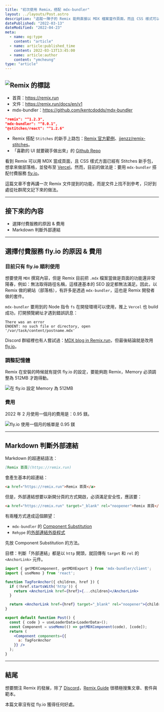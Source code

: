 ```yaml
---
title: "初次使用 Remix，搭配 mdx-bundler"
layout: ../layouts/Post.astro
description: "追蹤一陣子的 Remix 能夠直接以 MDX 檔案當作頁面，而且 CSS 樣式可以用 Stitches 輔助，就開始用來製作部落格。然而，以為可以簡單用 Vercel 發布網頁，卻過於陽春，而改用 mdx-bundler 又遭遇無法在 Vercel 使用的狀況，只好改用付費服務 fly.io。"
datePublished: "2022-03-13"
dateModified: "2022-04-23"
meta:
  - name: og:type
    content: "article"
  - name: article:published_time
    content: 2022-03-13T13:45:00
  - name: article:author
    content: "ymcheung"
type: "article"
---
```

## ![Remix 的標誌](/images/remix-with-mdx-bundler/sticker.svg)

- 首頁：https://remix.run
- 文件：https://remix.run/docs/en/v1
- mdx-bundler：https://github.com/kentcdodds/mdx-bundler

```json
"remix": "^1.2.3",
"mdx-bundler": "^8.0.1",
"@stitches/react": "^1.2.6"
```

- Remix 搭配 `Stitches` 的新手上路包：[Remix 官方範例](https://github.com/remix-run/remix/tree/main/examples/stitches)、[jjenzz/remix-stitches](https://github.com/jjenzz/remix-stitches)。
- 「喜歡的 UI 就要親手做出來」的 [Github Repo](https://github.com/ymcheung/build-ui)

看到 Remix 可以用 MDX 當成頁面，且 CSS 樣式方面已經有 Stitches 新手包，想拿來做部落格，並發布至 [Vercel](https://vercel.com)。然而，目前的做法是：要用 `mdx-bundler` 搭配付費服務 [fly.io](https://fly.io)。

這篇文章不會再講一次 Remix 文件提到的功能，而是文件上找不到參考，只好到處從社群爬文記下來的做法。

---

## 接下來的內容

- 選擇付費服務的原因 & 費用
- Markdown 判斷外部連結

---

## 選擇付費服務 fly.io 的原因 & 費用

### 目前只有 fly.io 順利使用

想要使用 `MDX` 撰寫內容，但是 Remix 目前把 `.mdx` 檔案當做是頁面的功能還非常陽春，例如：無法取得路徑名稱，這樣連基本的 SEO 設定都無法滿足。因此，以 Remix 做的網站（部落格），有許多是透過 `mdx-bundler`，這也是 Remix 開發者做的套件。

`mdx-bundler` 要用到的 Node 指令 `fs` 在開發環境可以使用，推上 `Vercel` 也 build 成功，打開預覽網址才遇到錯誤訊息：

```shell
There was an error
ENOENT: no such file or directory, open '/var/task/content/postname.mdx'
```

Discord 群組裡也有人嘗試過：[MDX blog in Remix.run](https://blog.oldweb2.com/remix-mdx-blog)，但最後結論就是改用 [fly.io](https://fly.io)。

### 調整記憶體

Remix 在安裝的時候就有提供 fly.io 的設定，要能夠跑 Remix，Memory 必須調整為 512MB 才跑得動。

![在 fly.io 設定 Memory 為 512MB](/images/remix-with-mdx-bundler/flyIoMemory.webp)

### 費用

2022 年 2 月使用一個月的費用是：0.95 鎂。

![fly.io 使用一個月的帳單是 0.95 鎂](/images/remix-with-mdx-bundler/flyIoInvoice.webp)

---

## Markdown 判斷外部連結

Markdown 的超連結語法：

```markdown
[Remix 首頁](https://remix.run)
```

會產生基本的超連結：

```html
<a href="https://remix.run">Remix 首頁</a>
```

但是，外部連結想要以新開分頁的方式開啟，必須滿足安全性，應該要：

```html
<a href="https://remix.run" target="_blank" rel="noopener">Remix 首頁</a>
```

有兩種方式達成這個願望：

- `mdx-bundler` 的 [Component Substitution](https://github.com/kentcdodds/mdx-bundler#component-substitution)
- `Rehype` 的[外部連結外掛程式](https://github.com/rehypejs/rehype-external-links)

先放 Component Substitution 的方法。

目標：判斷「外部連結」都是以 `http` 開頭，就回傳有 `target` 和 `rel` 的 `<AnchorLink>` 元件。

```jsx
import { getMDXComponent, getMDXExport } from 'mdx-bundler/client';
import { useMemo } from 'react';

function TagForAnchor({ children, href }) {
  if (!href.startsWith('http')) {
    return <AnchorLink href={href}>{...children}</AnchorLink>
  }

  return <AnchorLink href={href} target="_blank" rel="noopener">{children}</AnchorLink>
}

export default function Post() {
  const { code } = useLoaderData<LoaderData>();
  const Component = useMemo(() => getMDXComponent(code), [code]);
  return (
    <Component components={{
      a: TagForAnchor
    }} />
  );
}
```

---

## 結尾

想要關注 Remix 的發展，除了 [Discord](https://rmx.as/discord)，[Remix Guide](https://remix.guide) 很積極搜集文章、套件與範本。

本篇文章沒有從 fly.io 獲得任何好處。
